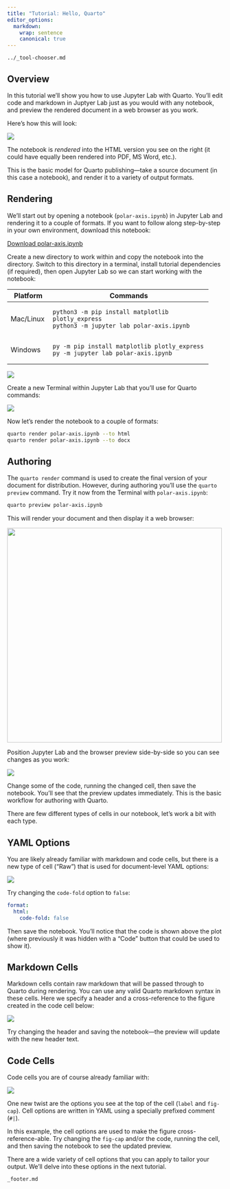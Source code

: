 ```yaml
---
title: "Tutorial: Hello, Quarto"
editor_options:
  markdown:
    wrap: sentence
    canonical: true
---
```


``` include
../_tool-chooser.md
```

## Overview

In this tutorial we'll show you how to use Jupyter Lab with Quarto.
You'll edit code and markdown in Juptyer Lab just as you would with any notebook, and preview the rendered document in a web browser as you work.

Here's how this will look:

![](images/jupyter-quarto-preview.png)

The notebook is *rendered* into the HTML version you see on the right (it could have equally been rendered into PDF, MS Word, etc.).

This is the basic model for Quarto publishing---take a source document (in this case a notebook), and render it to a variety of output formats.

## Rendering

We'll start out by opening a notebook (`polar-axis.ipynb`) in Jupyter Lab and rendering it to a couple of formats.
If you want to follow along step-by-step in your own environment, download this notebook:

::: {.callout-note appearance="minimal"}
<i class="bi bi-journal-code"></i> [Download polar-axis.ipynb](_polar-axis.ipynb){download="polar-axis.ipynb"}
:::

Create a new directory to work within and copy the notebook into the directory.
Switch to this directory in a terminal, install tutorial dependencies (if required), then open Jupyter Lab so we can start working with the notebook:

+-----------+------------------------------------------------------+
| Platform  | Commands                                             |
+===========+======================================================+
| Mac/Linux |     python3 -m pip install matplotlib plotly_express |
|           |     python3 -m jupyter lab polar-axis.ipynb          |
+-----------+------------------------------------------------------+
| Windows   |     py -m pip install matplotlib plotly_express      |
|           |     py -m jupyter lab polar-axis.ipynb               |
+-----------+------------------------------------------------------+

![](images/jupyter-basics.png)

Create a new Terminal within Jupyter Lab that you'll use for Quarto commands:

![](images/jupyter-terminal.png){.border}

Now let's render the notebook to a couple of formats:

``` bash
quarto render polar-axis.ipynb --to html
quarto render polar-axis.ipynb --to docx
```

## Authoring

The `quarto render` command is used to create the final version of your document for distribution.
However, during authoring you'll use the `quarto preview` command.
Try it now from the Terminal with `polar-axis.ipynb`:

``` bash
quarto preview polar-axis.ipynb
```

This will render your document and then display it a web browser:

![](images/quarto-preview.png){.border width="500"}

Position Jupyter Lab and the browser preview side-by-side so you can see changes as you work:

![](images/jupyter-quarto-preview.png)

Change some of the code, running the changed cell, then save the notebook.
You'll see that the preview updates immediately.
This is the basic workflow for authoring with Quarto.

There are few different types of cells in our notebook, let's work a bit with each type.

## YAML Options

You are likely already familiar with markdown and code cells, but there is a new type of cell ("Raw") that is used for document-level YAML options:

![](images/jupyter-yaml.png){.border}

Try changing the `code-fold` option to `false`:

``` yaml
format: 
  html:
    code-fold: false
```

Then save the notebook.
You'll notice that the code is shown above the plot (where previously it was hidden with a "Code" button that could be used to show it).

## Markdown Cells

Markdown cells contain raw markdown that will be passed through to Quarto during rendering.
You can use any valid Quarto markdown syntax in these cells.
Here we specify a header and a cross-reference to the figure created in the code cell below:

![](images/jupyter-markdown.png){.border}

Try changing the header and saving the notebook---the preview will update with the new header text.

## Code Cells

Code cells you are of course already familiar with:

![](images/jupyter-cell.png){.border}

One new twist are the options you see at the top of the cell (`label` and `fig-cap`).
Cell options are written in YAML using a specially prefixed comment (`#|`).

In this example, the cell options are used to make the figure cross-reference-able.
Try changing the `fig-cap` and/or the code, running the cell, and then saving the notebook to see the updated preview.

There are a wide variety of cell options that you can apply to tailor your output.
We'll delve into these options in the next tutorial.

``` include
_footer.md
```
